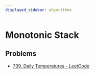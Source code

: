```yaml
---
displayed_sidebar: algorithms
---
```


# Monotonic Stack

## Problems

<!--

<DocCardList />
-->

- [739. Daily Temperatures - LeetCode](https://leetcode.com/problems/daily-temperatures/description/)